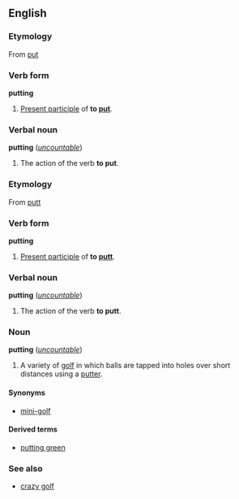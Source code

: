 ==English==
===Etymology===
From [[put]]

===Verb form===
'''putting'''
 
#[[Present participle]] of '''to [[put]]'''.
 
===Verbal noun===
'''putting''' (''[[uncountable]]'')
 
#The action of the verb '''to put'''.
 
===Etymology===
From [[putt]]

===Verb form===
'''putting'''
 
#[[Present participle]] of '''to [[putt]]'''.
 
===Verbal noun===
'''putting''' (''[[uncountable]]'')
 
#The action of the verb '''to putt'''.

===Noun===
'''putting''' (''[[uncountable]]'')

#A variety of [[golf]] in which balls are tapped into holes over short distances using a [[putter]].

====Synonyms====
*[[mini-golf]]<!-- are the two synonymous?  Paul G 2005-06-08 -->

====Derived terms====
*[[putting green]]

===See also===
*[[crazy golf]]